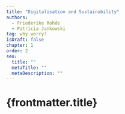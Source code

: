 ```yaml
---
title: "Digitalisation and Sustainability"
authors:
  - Friederike Rohde
  - Patricia Jankowski
tag: why worry?
isDraft: false
chapter: 1
order: 2
seo:
  title: ""
  metaTitle: ""
  metaDescription: ""
---
```



# {frontmatter.title}

<Figure
  src="/src/images/info-graphics/BB22_1.1.jpg"
  caption="Lone Thomasky, Idea- Friederike Rohde & Patricia Jankowski"
/>
